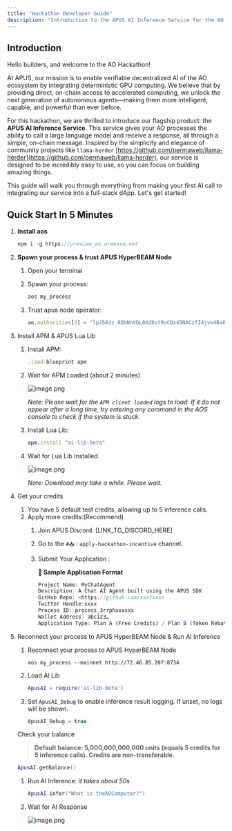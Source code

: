 ```yaml
---
title: "Hackathon Developer Guide"
description: "Introduction to the APUS AI Inference Service for the AO Hackathon"
---
```


## Introduction

Hello builders, and welcome to the AO Hackathon!

At APUS, our mission is to enable verifiable decentralized AI of the AO ecosystem by integrating deterministic GPU computing. We believe that by providing direct, on-chain access to accelerated computing, we unlock the next generation of autonomous agents—making them more intelligent, capable, and powerful than ever before.

For this hackathon, we are thrilled to introduce our flagship product: the **APUS AI Inference Service**. This service gives your AO processes the ability to call a large language model and receive a response, all through a simple, on-chain message. Inspired by the simplicity and elegance of community projects like `llama-herder` [https://github.com/permaweb/llama-herder](https://github.com/permaweb/llama-herder), our service is designed to be incredibly easy to use, so you can focus on building amazing things.

This guide will walk you through everything from making your first AI call to integrating our service into a full-stack dApp. Let's get started!

## Quick Start In 5 Minutes

1. **Install aos**
    
    ```jsx
    npm i -g https://preview_ao.arweave.net
    ```
    
2. **Spawn your process & trust APUS HyperBEAM Node**
    1. Open your terminal
    2. Spawn your process: 
        
        ```jsx
        aos my_process
        ```
        
    3. Trust apus node operator: 
        
        ```jsx
        ao.authorities[2] = "lpJ5Edz_8DbNnVDL0XdbsY9vCOs45NACzfI4jvo4Ba8"
        ```
        
3. Install APM & APUS Lua Lib
    1. Install APM: 
        
        ```jsx
        .load-blueprint apm
        ```
        
    2. Wait for APM Loaded (about 2 minutes)
        
        ![image.png](/sdk/images/image.png)
        
        *Note: Please wait for the `APM client loaded` logs to load. If it do not appear after a long time, try entering any command in the AOS console to check if the system is stuck.*
        
    3. Install Lua Lib: 
        
        ```jsx
        apm.install "ai-lib-beta"
        ```
        
    4. Wait for Lua Lib Installed
        
        ![image.png](/sdk/images/image1.png)
        
        *Note: Download may take a while. Please wait.*
        
4. Get your credits
    1. You have 5 default test credits, allowing up to 5 inference calls.
    2. Apply more credits:(Recommend)
        1. Join APUS Discord: [LINK_TO_DISCORD_HERE]
        2. Go to the `#📥｜apply-hackathon-incentive` channel.
        3. Submit Your Application :
            
            **🧪 Sample Application Format**
            
            ```jsx
            Project Name: MyChatAgent
            Description: A Chat AI Agent built using the APUS SDK
            GitHub Repo: <https://github.com/xxx/xxx>
            Twitter Handle:xxxx
            Process ID: process_3rrphxxxxxx
            Wallet Address: abc123…
            Application Type: Plan A (Free Credits) / Plan B (Token Rebate)
            ```
            
5. Reconnect your process to APUS HyperBEAM Node & Run AI Inference
    1. Reconnect your process to APUS HyperBEAM Node
        
        `aos my_process --mainnet http://72.46.85.207:8734`
        
    2. Load AI Lib
        
        ```lua
        ApusAI = require('ai-lib-beta')
        ```
        
    3. Set `ApusAI_Debug` to enable inference result logging. If unset, no logs will be shown. 
        
        ```jsx
        ApusAI_Debug = true
        ```
        
    
    Check your balance
    
    > **Default balance: 5,000,000,000,000 units (equals 5 credits for 5 inference calls). Credits are non-transferable.**
    > 
    
    ```lua
    ApusAI.getBalance()
    ```
    
    1. Run AI Inference: *it takes about 50s*
        
        ```lua
        ApusAI.infer("What is theAOComputer?")
        ```
        
    2. Wait for AI Response
        
        ![image.png](/sdk/images/image2.png)